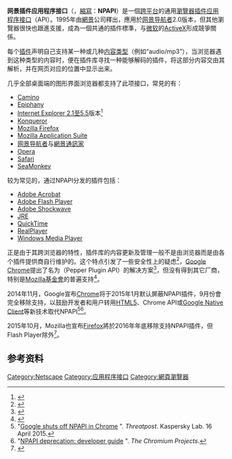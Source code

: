 {{Expand language|1=en|time=2020-07-30T06:45:06+00:00}}
{{noteTA|G1=IT}}

'''网景插件应用程序接口'''（{{lang-en|'''Netscape Plugin Application Programming Interface'''}}，[[縮寫|縮寫]]：'''NPAPI'''）是一個[[跨平台|跨平台]]的通用[[瀏覽器|瀏覽器]][[插件|插件]][[应用程序接口|应用程序接口]]（API）。1995年由[[網景|網景]]公司釋出，應用於[[网景导航者|网景导航者]]2.0版本，但其他瀏覽器很快也跟進支援，成為一個共通的插件標準，与[[微软|微软]]的[[ActiveX|ActiveX]]形成競爭關係。

每个[[插件|插件]]声明自己支持某一种或几种[[MIME#内容类型|内容类型]]（例如“audio/mp3”），当浏览器遇到这种类型的内容时，便在插件库寻找一种能够解码的插件，将这部分内容交由其解析，并在网页对应的位置中显示出来。

几乎全部桌面端的图形界面浏览器都支持了此项接口，常見的有：
*[[Camino|Camino]]
*[[Epiphany|Epiphany]]
*[[Internet_Explorer歷史|Internet Explorer 2.1至5.5]]版本<ref>{{Cite web |url=http://support.microsoft.com/kb/306790/zh-cn |title=存档副本 |accessdate=2011-08-14 |archive-date=2011-02-25 |archive-url=https://web.archive.org/web/20110225073512/http://support.microsoft.com/kb/306790/zh-cn |dead-url=no }}</ref>
*[[Konqueror|Konqueror]]
*[[Mozilla_Firefox|Mozilla Firefox]]
*[[Mozilla_Application_Suite|Mozilla Application Suite]]
*[[网景导航者|网景导航者]]与[[網景通訊家|網景通訊家]]
*[[Opera|Opera]]
*[[Safari|Safari]]
*[[SeaMonkey|SeaMonkey]]

较为常见的，通过NPAPI分发的插件包括：

*[[Adobe_Acrobat|Adobe Acrobat]]
*[[Adobe_Flash_Player|Adobe Flash Player]]
*[[Adobe_Shockwave|Adobe Shockwave]]
*[[JRE|JRE]]
*[[QuickTime|QuickTime]]
*[[RealPlayer|RealPlayer]]
*[[Windows_Media_Player|Windows Media Player]]

正是由于其跨浏览器的特性，插件库的内容更新及管理一般不是由浏览器而是由各个插件提供商自行维护的。这个特点引发了一些安全性上的疑虑<ref>{{Cite web |url=http://code.google.com/p/ppapi/wiki/Concepts |title=存档副本 |accessdate=2011-08-14 |archive-date=2011-08-25 |archive-url=https://web.archive.org/web/20110825182021/http://code.google.com/p/ppapi/wiki/Concepts |dead-url=no }}</ref>，[[Google_Chrome|Google Chrome]]提出了名为{{Tsl|en|Google Native Client#Pepper|PPAPI}}（Pepper Plugin API）的解决方案<ref>{{Cite web |url=http://code.google.com/p/ppapi/ |title=存档副本 |accessdate=2011-08-14 |archive-date=2011-08-14 |archive-url=https://web.archive.org/web/20110814014156/http://code.google.com/p/ppapi/ |dead-url=no }}</ref>，但没有得到其它厂商，特别是[[Mozilla基金會|Mozilla基金會]]的普遍支持<ref>{{Cite web |url=https://wiki.mozilla.org/NPAPI:Pepper |title=存档副本 |accessdate=2012-02-02 |archive-date=2011-11-15 |archive-url=https://web.archive.org/web/20111115221527/https://wiki.mozilla.org/NPAPI:Pepper |dead-url=no }}</ref>。

2014年11月，Google宣布[[Google_Chrome|Chrome]]将于2015年1月默认屏蔽NPAPI插件，9月份會完全移除支持，以鼓励开发者和用户转用[[HTML5|HTML5]]、Chrome API或[[Google_Native_Client|Google Native Client]]等新技术取代NPAPI<ref>"[https://threatpost.com/google-shuts-off-npapi-in-chrome/112295 Google shuts off NPAPI in Chrome] {{Wayback|url=https://threatpost.com/google-shuts-off-npapi-in-chrome/112295 |date=20150421075230 }}". ''Threatpost''. Kaspersky Lab. 16 April 2015.</ref><ref>"[https://www.chromium.org/developers/npapi-deprecation NPAPI deprecation: developer guide] {{Wayback|url=https://www.chromium.org/developers/npapi-deprecation |date=20150430164736 }}". ''The Chromium Projects''.</ref>。

2015年10月，Mozilla也宣布[[Firefox|Firefox]]將於2016年年底移除支持NPAPI插件，但Flash Player除外<ref>{{cite web | url=https://blog.mozilla.org/futurereleases/2015/10/08/npapi-plugins-in-firefox/ | title=NPAPI Plugins in Firefox | publisher=Mozilla | accessdate=2015-10-08 | archive-date=2015-10-09 | archive-url=https://web.archive.org/web/20151009015139/https://blog.mozilla.org/futurereleases/2015/10/08/npapi-plugins-in-firefox/ | dead-url=no }}</ref>。

==参考资料==
{{Reflist|2}}
{{Web interfaces}}
{{Mozilla}}
{{Netscape}}

[[Category:Netscape|Category:Netscape]]
[[Category:应用程序接口|Category:应用程序接口]]
[[Category:網頁瀏覽器|Category:網頁瀏覽器]]
